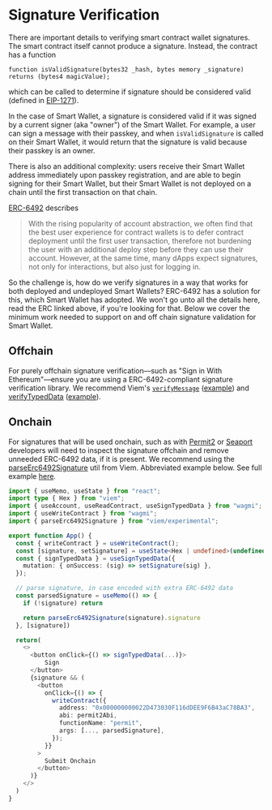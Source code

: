 # Signature Verification

There are important details to verifying smart contract wallet signatures. The smart contract itself
cannot produce a signature. Instead, the contract has a function
```solidity
function isValidSignature(bytes32 _hash, bytes memory _signature) returns (bytes4 magicValue);
```
which can be called to determine if signature should be considered valid (defined in [EIP-1271](https://eips.ethereum.org/EIPS/eip-1271)).

In the case of Smart Wallet, a signature is considered valid if it was signed by a current signer (aka "owner") of the Smart Wallet.
For example, a user can sign a message with their passkey, and when `isValidSignature` is called on their Smart Wallet,
it would return that the signature is valid because their passkey is an owner.  

There is also an additional complexity: users receive their Smart Wallet address immediately upon passkey registration,
and are able to begin signing for their Smart Wallet,
but their Smart Wallet is not deployed on a chain until the first transaction on that chain.

[ERC-6492](https://eips.ethereum.org/EIPS/eip-6492) describes 
> With the rising popularity of account abstraction, we often find that the best user experience 
for contract wallets is to defer contract deployment until the first user transaction, 
therefore not burdening the user with an additional deploy step before they can use their account. 
However, at the same time, many dApps expect signatures, not only for interactions, but also just for logging in.

So the challenge is, how do we verify signatures in a way that works for both deployed and undeployed Smart Wallets?
ERC-6492 has a solution for this, which Smart Wallet has adopted. 
We won't go unto all the details here, read the ERC linked above, if you're looking for that.
Below we cover the minimum work needed to support on and off chain signature validation for Smart Wallet.

## Offchain
For purely offchain signature verification––such as "Sign in With Ethereum"––ensure you are using 
a ERC-6492-compliant signature verification library. 
We recommend Viem's [`verifyMessage`](https://viem.sh/docs/actions/public/verifyMessage#verifymessage) ([example](https://github.com/wilsoncusack/wagmi-scw/blob/main/src/components/SignMessage.tsx#L28)) 
and [verifyTypedData](https://viem.sh/docs/actions/public/verifyTypedData) ([example](https://github.com/wilsoncusack/wagmi-scw/blob/main/src/components/TypedSign.tsx#L46)).

## Onchain
For signatures that will be used onchain, such as with [Permit2](https://github.com/Uniswap/permit2) 
or [Seaport](https://github.com/ProjectOpenSea/seaport) developers will need to inspect the signature offchain 
and remove unneeded ERC-6492 data, if it is present. 
We recommend using the [parseErc6492Signature](https://viem.sh/experimental/erc6492/parseErc6492Signature#parseerc6492signature) 
util from Viem. Abbreviated example below. See full example [here](https://github.com/wilsoncusack/wagmi-scw/blob/main/src/components/Permit2.tsx). 

```ts [example.tsx]
import { useMemo, useState } from "react";
import type { Hex } from "viem";
import { useAccount, useReadContract, useSignTypedData } from "wagmi";
import { useWriteContract } from "wagmi";
import { parseErc6492Signature } from "viem/experimental";

export function App() {
  const { writeContract } = useWriteContract();
  const [signature, setSignature] = useState<Hex | undefined>(undefined)
  const { signTypedData } = useSignTypedData({
    mutation: { onSuccess: (sig) => setSignature(sig) },
  });

  // parse signature, in case encoded with extra ERC-6492 data
  const parsedSignature = useMemo(() => {
    if (!signature) return 

    return parseErc6492Signature(signature).signature
  }, [signature])

  return(
    <>
      <button onClick={() => signTypedData(...)}>
          Sign
      </button>
      {signature && (
        <button
          onClick={() => {
            writeContract({
              address: "0x000000000022D473030F116dDEE9F6B43aC78BA3",
              abi: permit2Abi,
              functionName: "permit",
              args: [..., parsedSignature],
            });
          }}
        >
          Submit Onchain
        </button>
      )}
    </>
  )
}
```
